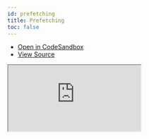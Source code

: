 ```yaml
---
id: prefetching
title: Prefetching
toc: false
---
```


- [Open in CodeSandbox](https://codesandbox.io/s/github/tannerlinsley/react-query/tree/master/examples/prefetching)
- [View Source](https://github.com/tannerlinsley/react-query/tree/master/examples/prefetching)

<iframe
  src="https://codesandbox.io/embed/github/tannerlinsley/react-query/tree/master/examples/prefetching?autoresize=1&fontsize=14&theme=dark"
  title="tannerlinsley/react-query: prefetching"
  sandbox="allow-forms allow-modals allow-popups allow-presentation allow-same-origin allow-scripts"
  style={{
    width: '100%',
    height: '80vh',
    border: '0',
    borderRadius: 8,
    overflow: 'hidden',
    position: 'static',
    zIndex: 0,
  }}
></iframe>
